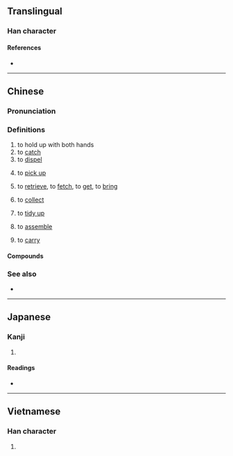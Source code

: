 {{character info/new}}
==Translingual==

===Han character===
{{Han char|rn=64|rad=手|as=05|sn=8|four=54031|canj=QGI|ids=⿰扌去}}

====References====
* {{Han ref|kx=0424.090|dkj=11931|dj=0772.050|hdz=31848.020|uh=62BE|ud=25278|bh=CCB6|bd=52406}}

----

==Chinese==
{{zh-forms|alt=拾:Min Nan}}

===Pronunciation===
{{zh-pron
|m=qū
|c=keoi1
|h=pfs=
|md=
|mn=khioh
|mn-t=kioh8/kiêh8
|mn-t_note=kiêh8 - Chaozhou
|w=
|mc=y
|oc=y
|cat=v
}}

===Definitions===
{{zh-hanzi}}

# to hold up with both hands
# to [[catch]]
# to [[dispel]]
# {{lb|zh|Min Nan}} to [[pick up]]
# {{lb|zh|Min Nan}} to [[retrieve]], to [[fetch]], to [[get]], to [[bring]]
#: {{zh-x|走 去 '''@挈''' 雨傘。|tr=zao2 ke3 '''kiêh8''' hou6 suan3.|Run and '''get''' the umbrella.|MN-T|ref='''1841''', [[w:Author:William Dean|William Dean]], <i>[[s:First Lessons in the Tie-chiw Dialect|First Lessons in the Tie-chiw Dialect]]</i>, &ldquo;[[s:First Lessons in the Tie-chiw Dialect/Words and Phrases|Words and Phrases]]&rdquo;}}
# {{lb|zh|Min Nan}} to [[collect]]
# {{lb|zh|Min Nan}} to [[tidy up]]
# {{lb|zh|Min Nan}} to [[assemble]]
# {{lb|zh|Min Nan}} to [[carry]]
#: {{zh-x|只 物 '''@挈''' 去 樓頂。|tr=zi2 muêh8 '''kiêh8''' ke3 lao5 dêng2.|'''Carry''' this upstairs.|MN-T|ref='''1841''', [[w:Author:William Dean|William Dean]], <i>[[s:First Lessons in the Tie-chiw Dialect|First Lessons in the Tie-chiw Dialect]]</i>, &ldquo;[[s:First Lessons in the Tie-chiw Dialect/Words and Phrases|Words and Phrases]]&rdquo;}}

====Compounds====
{{zh-der|抾囝母|抾恨|抾囝姐|抾姐母|抾姐|抾囥|抾拾}}

===See also===
* {{zh-l|挈}}

{{attention|zh|please check the entirety of this entry}}

----

==Japanese==

===Kanji===
{{ja-kanji|grade=|rs=手05}}

# {{rfdef|ja|sort=手05}}

====Readings====
* {{ja-readings|on=[[きょ]] (kyo), [[こ]] (ko), [[きょう]] (kyō), [[こう]] (kō)|kun=[[とる]] (toru)}}

----

==Vietnamese==

===Han character===
{{vi-hantu|khứa|rs=手05}}

# {{rfdef|vi|sort=手05}}